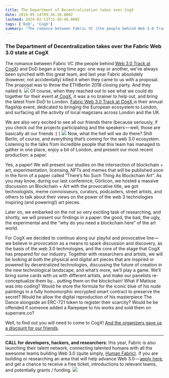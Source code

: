 ```yaml
---
title: The Department of Decentralization takes over CogX
date: 2019-05-14T09:36:10.000Z
lastmod: 2024-02-13T15:50:48.000Z
tags: ['DoD', 'CogX']
summary: "The romance between Fabric VC (the people behind Web 3.0 Track at CogX) and DoD began a long time ago: one way or another, we’ve always…"
---
```


### **The Department of Decentralization takes over the Fabric Web 3.0 state at CogX**

The romance between Fabric VC (the people behind [Web 3.0 Track at CogX](https://www.fabric.vc/web3-cogx)) and DoD began a long time ago: one way or another, we’ve always been synched with this great team, and last year Fabric absolutely (however, not accidentally) killed it when they came to us with a proposal. The proposal was to throw the ETHBerlin 2018 closing party. And they nailed it.
![](https://cdn-images-1.medium.com/max/800/1*j4wBPu2k9uDsvWNIO_2BCA.png)
Of course, when they reached out to see what we could do together for their event at[ CogX](https://cogx.co/), it was a no brainer to help out, and bring the latest from DoD to London. [Fabric Web 3.0 Track at CogX ](https://www.fabric.vc/web3-cogx)is their annual flagship event, dedicated to bringing the European ecosystem to London, and surfacing all the activity of local magicians across London and the UK.

We are also very excited to see all our friends there (because seriously, if you check out the projects participating and the speakers — well, those are basically all our friends :) )
![](https://cdn-images-1.medium.com/max/800/0*HKW-EBotK21KNBdk)
Now, what the hell will we do there? Shill Berlin, of course, and everything that’s coming for the web 3.0 ecosystem. Listening to the talks from incredible people that this team has managed to gather in one place, enjoy a bit of London, and present our most recent production: a paper.

Yes, a paper! We will present our studies on the intersection of blockchain + art, experimentation, licensing, NFTs and memes that will be published soon in the form of a paper called “There’s No Such Thing As Blockchain Art”. As you may know, during our last conference, Görlicon, we hosted a massive discussion on Blockchain + Art with the provocative title, we got technologists, meme connoisseurs, curators, podcasters, street artists, and others to talk about their views on the power of the web 3 technologies inspiring (and powering!) art pieces.

Later on, we embarked on the not so very exciting task of researching, and shortly, we will present our findings in a paper: the good, the bad, the ugly, the experimental and the “why do you need a blockchain here” of the art world.

For CogX we decided to continue along our playful and provocative line — we believe in provocation as a means to spark discussion and discovery, as the basis of the web 3.0 technologies, and the core of the stage that CogX has prepared for our industry. Together with researchers and artists, we will be looking at both the physical and digital art pieces that are inspired or powered by decentralized technologies, discussing the future of creation in the new technological landscape, and what’s more, we’ll play a game. We’ll bring some cards with us with different artists, and make our panelists re-conceptualize them by… putting them on the blockchain! What if Matisse was into coding? Would he store the formula for the iconic blue of his nude paintings in a fully homomorphic encrypted smart contract to preserve the secret? Would he allow the digital reproduction of his masterpiece The Dance alongside an ERC-721 token to register their scarcity? Would he be offended if someone added a Rarepepe to his works and sold them on superrare.co?

Well, to find out you will need to come to CogX! [And the organizers gave us a discount for our friends](https://ti.to/cogx/2019/discount/CX19DoD).

---

**CALL for developers, hackers, and researchers**: this year, Fabric is also launching their talent network, connecting talented humans with all the awesome teams building Web 3.0 (quite simply, [Human Fabric)](https://human.fabric.vc/). If you are building or researching an area that will help advance Web 3.0 — [apply here](https://fabricvc.typeform.com/to/NWx8SP), and get a chance to receive a free ticket, introductions to relevant teams, and potentially grants / funding.
![](https://cdn-images-1.medium.com/max/800/0*4D9xSl-TqsNmwDSL)
